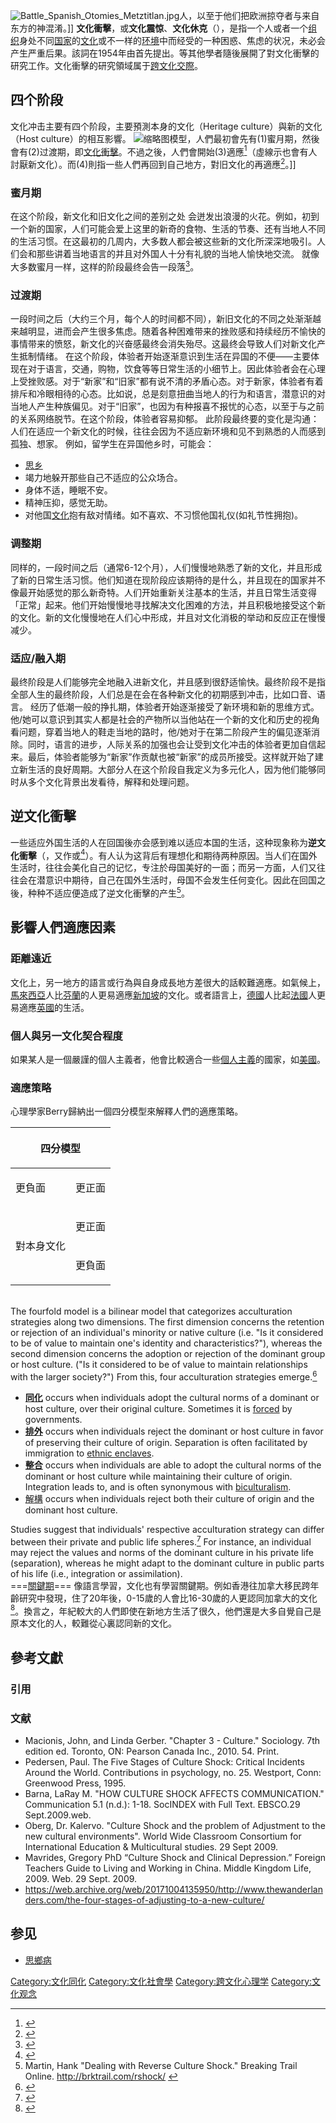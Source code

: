 [[File:Battle_Spanish_Otomies_Metztitlan.jpg|thumb]]人，以至于他们把欧洲掠夺者与来自东方的神混淆。]]
'''文化衝擊'''，或'''文化震惊'''、'''文化休克'''（'''{{lang-en|Culture shock}}'''），是指一个人或者一个[[组织|组织]]身处不同[[国家|国家]]的[[文化|文化]]或不一样的[[环境|环境]]中而经受的一种困惑、焦虑的状况，未必会产生严重后果。該詞在1954年由{{tsl|en|Kalervo Oberg|}}首先提出。{{tsl|en|Michael Winkelman|}}等其他學者隨後展開了對文化衝擊的研究工作。文化衝擊的研究領域属于[[跨文化交際|跨文化交際]]。

== 四个阶段 ==
文化冲击主要有四个阶段，主要預測本身的文化（Heritage culture）與新的文化（Host culture）的相互影響。 
[[File:Acculturation_curve_and_culture_shock.svg|缩略图]]模型，人們最初會先有(1)蜜月期，然後會有(2)过渡期，即[[文化衝擊|文化衝擊]]。不過之後，人們會開始(3)適應<ref>{{Cite journal|title=The U-Curve Adjustment Hypothesis Revisited: A Review and Theoretical Framework|url=http://dx.doi.org/10.1057/palgrave.jibs.8490301|last=Black|first=J. Stewart|last2=Mendenhall|first2=Mark|date=1991-06|journal=Journal of International Business Studies|issue=2|doi=10.1057/palgrave.jibs.8490301|volume=22|pages=225–247|issn=0047-2506}}</ref>（虛線示也會有人討厭新文化）。而(4)則指一些人們再回到自己地方，對旧文化的再適應<ref>{{Cite journal|title=Reexamining the Empirical Evidence for an Environmental Kuznets Curve|url=http://dx.doi.org/10.3386/w7711|last=Harbaugh|first=William|last2=Levinson|first2=Arik|date=2000-05|location=Cambridge, MA|last3=Wilson|first3=David}}</ref>。]]

===蜜月期 ===
在这个阶段，新文化和旧文化之间的差别之处 会迸发出浪漫的火花。例如，初到一个新的国家，人们可能会爱上这里的新奇的食物、生活的节奏、还有当地人不同的生活习惯。在这最初的几周内，大多数人都会被这些新的文化所深深地吸引。人们会和那些讲着当地语言的并且对外国人十分有礼貌的当地人愉快地交流。 就像大多数蜜月一样，这样的阶段最终会告一段落<ref>{{Cite journal|title=Cultural Shock: Adjustment to New Cultural Environments|url=http://dx.doi.org/10.1177/009182966000700405|last=Oberg|first=Kalervo|date=1960-07|journal=Practical Anthropology|issue=4|doi=10.1177/009182966000700405|volume=os-7|pages=177–182|issn=0032-633X}}</ref>。

===过渡期===
一段时间之后（大约三个月，每个人的时间都不同），新旧文化的不同之处渐渐越来越明显，进而会产生很多焦虑。随着各种困难带来的挫败感和持续经历不愉快的事情带来的愤怒，新文化的兴奋感最终会消失殆尽。这最终会导致人们对新文化产生抵制情绪。
在这个阶段，体验者开始逐渐意识到生活在异国的不便——主要体现在对于语言，交通，购物，饮食等等日常生活的小细节上。因此体验者会在心理上受挫败感。对于“新家”和“旧家”都有说不清的矛盾心态。对于新家，体验者有着排斥和冷眼相待的心态。比如说，总是刻意扭曲当地人的行为和语言，潜意识的对当地人产生种族偏见。对于“旧家”，也因为有种报喜不报忧的心态，以至于与之前的关系网络脱节。在这个阶段，体验者容易抑郁。 
此阶段最终要的变化是沟通：人们在适应一个新文化的时候，往往会因为不适应新环境和见不到熟悉的人而感到孤独、想家。
例如，留学生在异国他乡时，可能会：
*[[思乡|思乡]]
*竭力地躲开那些自己不适应的公众场合。 
*身体不适，睡眠不安。 
*精神压抑，感觉无助。 
*对他国[[文化|文化]]抱有敌对情绪。如不喜欢、不习惯他国礼仪(如礼节性拥抱)。

===调整期===
同样的，一段时间之后（通常6-12个月），人们慢慢地熟悉了新的文化，并且形成了新的日常生活习惯。他们知道在现阶段应该期待的是什么，并且现在的国家并不像最开始感觉的那么新奇特。人们开始重新关注基本的生活，并且日常生活变得「正常」起来。他们开始慢慢地寻找解决文化困难的方法，并且积极地接受这个新的文化。新的文化慢慢地在人们心中形成，并且对文化消极的举动和反应正在慢慢减少。

===适应/融入期  ===
最终阶段是人们能够完全地融入进新文化，并且感到很舒适愉快。最终阶段不是指全部人生的最终阶段，人们总是在会在各种新文化的初期感到冲击，比如口音、语言。
经历了低潮一般的挣扎期，体验者开始逐渐接受了新环境和新的思维方式。他/她可以意识到其实人都是社会的产物所以当他站在一个新的文化和历史的视角看问题，穿着当地人的鞋走当地的路时，他/她对于在第二阶段产生的偏见逐渐消除。同时，语言的进步，人际关系的加强也会让受到文化冲击的体验者更加自信起来。最后，体验者能够为“新家”作贡献也被“新家”的成员所接受。这样就开始了建立新生活的良好周期。大部分人在这个阶段自我定义为多元化人，因为他们能够同时从多个文化背景出发看待，解释和处理问题。

== 逆文化衝擊 ==
一些适应外国生活的人在回国後亦会感到难以适应本国的生活，这种现象称为'''逆文化衝擊'''（'''{{lang|en|Reverse culture shock}}'''，又作{{lang|en|re-entry shock}}或{{lang|en|own culture shock}}<ref>{{cite book | last=Woesler | first=M. | author-link= | title=A New Model of Cross Cultural Communication: Critically Reviewing, Combining and Further Developing the Basic Models of Permutter, Yoshikawa, Hall, Hofstede, Thomas, Hallpike, and the Social Constructivism | publisher=European University Press | publication-place=Bochum/Berlin | series=Comparative cultural science | volume=1 | year=2006 | isbn=978-3-89966-188-0 | oclc=180723503 | url=https://books.google.com/books?id=X6pfMQAACAAJ | page= | access-date=2022-06-07 | archive-date=2022-06-07 | archive-url=https://web.archive.org/web/20220607044508/https://books.google.com/books?id=X6pfMQAACAAJ }}</ref>）。有人认为这背后有理想化和期待两种原因。当人们在国外生活时，往往会美化自己的记忆，专注於母国美好的一面；而另一方面，人们又往往会在潜意识中期待，自己在国外生活时，母国不会发生任何变化。因此在回国之後，种种不适应便造成了逆文化衝擊的产生<ref>Martin, Hank "Dealing with Reverse Culture Shock." Breaking Trail Online. http://brktrail.com/rshock/ {{Wayback|url=http://brktrail.com/rshock/ |date=20160224214147 }}</ref>。

== 影響人們適應因素 ==

=== 距離遠近 ===
文化上，另一地方的語言或行為與自身成長地方差很大的話較難適應。如氣候上，[[马来西亚|馬來西亞]]人比[[芬蘭|芬蘭]]的人更易適應[[新加坡|新加坡]]的文化。或者語言上，[[德国|德國]]人比起[[法國|法國]]人更易適應[[英国|英國]]的生活。

=== 個人與另一文化契合程度 ===
如果某人是一個嚴謹的個人主義者，他會比較適合一些[[个人主义|個人主義]]的國家，如[[美国|美國]]。

=== 適應策略 ===
心理學家Berry歸納出一個四分模型來解釋人們的適應策略。
{| class="wikitable"
! colspan="2" rowspan="2" |四分模型
! colspan="2" |對外來文化
|-
|更負面
|更正面
|-
| rowspan="2" |對本身文化
|更正面
|[[种族隔离|排外]]
|[[Racial_integration|整合]]
|-
|更負面
|[[社会排斥|解構]]
|[[同化|同化]] 
|}<br />{{TransH}}
The fourfold model is a bilinear model that categorizes acculturation strategies along two dimensions. The first dimension concerns the retention or rejection of an individual's minority or native culture (i.e. "Is it considered to be of value to maintain one's identity and characteristics?"), whereas the second dimension concerns the adoption or rejection of the dominant group or host culture. ("Is it considered to be of value to maintain relationships with the larger society?") From this, four acculturation strategies emerge.<ref name=":0">{{cite journal|title=Immigration, Acculturation, and Adaptation|last=Berry|first=John W.|journal=[[Applied_Psychology_(journal)|Applied Psychology]]|issue=1|doi=10.1111/j.1464-0597.1997.tb01087.x|year=1997|volume=46|page=10}}</ref>

* '''[[同化|同化]]'''  occurs when individuals adopt the cultural norms of a dominant or host culture, over their original culture. Sometimes it is [[Forced_assimilation|forced]] by governments.
* '''[[种族隔离|排外]]''' occurs when individuals reject the dominant or host culture in favor of preserving their culture of origin. Separation is often facilitated by immigration to [[ethnic_enclaves|ethnic enclaves]].
* '''[[Racial_integration|整合]]''' occurs when individuals are able to adopt the cultural norms of the dominant or host culture while maintaining their culture of origin. Integration leads to, and is often synonymous with [[biculturalism|biculturalism]].
* [[社会排斥|解構]] occurs when individuals reject both their culture of origin and the dominant host culture.

Studies suggest that individuals' respective acculturation strategy can differ between their private and public life spheres.<ref>{{cite journal|title=Domains and dimensions in acculturation: Implicit theories of Turkish–Dutch|last=Arends-Tóth|first=Judit|date=February 2004|journal=International Journal of Intercultural Relations|issue=1|doi=10.1016/j.ijintrel.2003.09.001|volume=28|pages=19–35|author2=van de Vijver, Fons J. R.}}</ref> For instance, an individual may reject the values and norms of the dominant culture in his private life (separation), whereas he might adapt to the dominant culture in public parts of his life (i.e., integration or assimilation).
{{TransF}}<br />
===[[關鍵期假說|關鍵期]]===
像語言學習，文化也有學習關鍵期。例如香港往加拿大移民跨年齡研究中發現，住了20年後，0-15歲的人會比16-30歲的人更認同加拿大的文化<ref>{{Cite journal|title=Evidence for a sensitive period for acculturation: younger immigrants report acculturating at a faster rate|url=https://www.ncbi.nlm.nih.gov/pubmed/21189354|last=Cheung|first=Benjamin Y.|last2=Chudek|first2=Maciej|date=2011-2|journal=Psychological Science|issue=2|doi=10.1177/0956797610394661|volume=22|pages=147–152|issn=1467-9280|pmid=21189354|last3=Heine|first3=Steven J.|access-date=2019-03-21|archive-date=2019-05-18|archive-url=https://web.archive.org/web/20190518230814/https://www.ncbi.nlm.nih.gov/pubmed/21189354|dead-url=no}}</ref>。換言之，年紀較大的人們即使在新地方生活了很久，他們還是大多自覺自己是原本文化的人，較難從心裏認同新的文化。

== 參考文獻 ==
=== 引用 ===
<references />
=== 文献 ===
* Macionis, John, and Linda Gerber. "Chapter 3 - Culture." Sociology. 7th edition ed. Toronto, ON: Pearson Canada Inc., 2010. 54. Print.
* Pedersen, Paul. The Five Stages of Culture Shock: Critical Incidents Around the World. Contributions in psychology, no. 25. Westport, Conn: Greenwood Press, 1995.
* Barna, LaRay M. "HOW CULTURE SHOCK AFFECTS COMMUNICATION." Communication 5.1 (n.d.): 1-18. SocINDEX with Full Text. EBSCO.29 Sept.2009.web.
* Oberg, Dr. Kalervo. "Culture Shock and the problem of Adjustment to the new cultural environments". World Wide Classroom Consortium for International Education & Multicultural studies. 29 Sept 2009.
*  Mavrides, Gregory PhD “Culture Shock and Clinical Depression.” Foreign Teachers Guide to Living and Working in China. Middle Kingdom Life, 2009. Web. 29 Sept. 2009.
*  https://web.archive.org/web/20171004135950/http://www.thewanderlanders.com/the-four-stages-of-adjusting-to-a-new-culture/

== 参见 ==
* [[思鄉病|思鄉病]]

{{Culture}}
{{Authority control}}
[[Category:文化同化|Category:文化同化]]
[[Category:文化社會學|Category:文化社會學]]
[[Category:跨文化心理学|Category:跨文化心理学]]
[[Category:文化观念|Category:文化观念]]